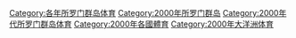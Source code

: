 [[Category:各年所罗门群岛体育|Category:各年所罗门群岛体育]]
[[Category:2000年所罗门群岛|Category:2000年所罗门群岛]]
[[Category:2000年代所罗门群岛体育|Category:2000年代所罗门群岛体育]]
[[Category:2000年各國體育|Category:2000年各國體育]]
[[Category:2000年大洋洲体育|Category:2000年大洋洲体育]]